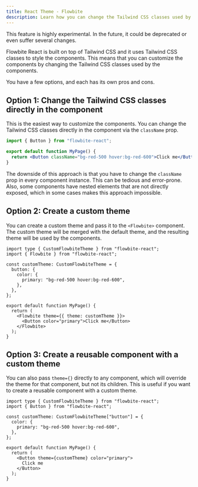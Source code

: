 ---
title: React Theme - Flowbite
description: Learn how you can change the Tailwind CSS classes used by the components in Flowbite React
---

<Alert color="warning" className="mb-6">
  This feature is highly experimental. In the future, it could be deprecated or even suffer several changes.
</Alert>

Flowbite React is built on top of Tailwind CSS and it uses Tailwind CSS classes to style the components. This means that you can customize the components by changing the Tailwind CSS classes used by the components.

You have a few options, and each has its own pros and cons.

## Option 1: Change the Tailwind CSS classes directly in the component

This is the easiest way to customize the components. You can change the Tailwind CSS classes directly in the component via the `className` prop.

```jsx
import { Button } from "flowbite-react";

export default function MyPage() {
  return <Button className="bg-red-500 hover:bg-red-600">Click me</Button>;
}
```

The downside of this approach is that you have to change the `className` prop in every component instance. This can be tedious and error-prone. Also, some components have nested elements that are not directly exposed, which in some cases makes this approach impossible.

## Option 2: Create a custom theme

You can create a custom theme and pass it to the `<Flowbite>` component. The custom theme will be merged with the default theme, and the resulting theme will be used by the components.

```tsx
import type { CustomFlowbiteTheme } from "flowbite-react";
import { Flowbite } from "flowbite-react";

const customTheme: CustomFlowbiteTheme = {
  button: {
    color: {
      primary: "bg-red-500 hover:bg-red-600",
    },
  },
};

export default function MyPage() {
  return (
    <Flowbite theme={{ theme: customTheme }}>
      <Button color="primary">Click me</Button>
    </Flowbite>
  );
}
```

## Option 3: Create a reusable component with a custom theme

You can also pass `theme={}` directly to any component, which will override the theme for that component, but not its children. This is useful if you want to create a reusable component with a custom theme.

```tsx
import type { CustomFlowbiteTheme } from "flowbite-react";
import { Button } from "flowbite-react";

const customTheme: CustomFlowbiteTheme["button"] = {
  color: {
    primary: "bg-red-500 hover:bg-red-600",
  },
};

export default function MyPage() {
  return (
    <Button theme={customTheme} color="primary">
      Click me
    </Button>
  );
}
```
